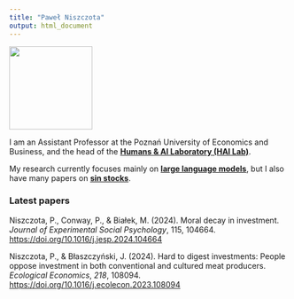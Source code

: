 ```yaml
---
title: "Paweł Niszczota"
output: html_document
---
```


![](images/PN%20UEP-photo.jpg){width="150"}

I am an Assistant Professor at the Poznań University of Economics and Business, and the head of the [**Humans & AI Laboratory (HAI Lab)**](https://hai.ue.poznan.pl).

My research currently focuses mainly on [**large language models**](llm.html), but I also have many papers on [**sin stocks**](sinstocks).

### Latest papers

Niszczota, P., Conway, P., & Białek, M. (2024). Moral decay in investment. *Journal of Experimental Social Psychology*, 115, 104664. <https://doi.org/10.1016/j.jesp.2024.104664>

Niszczota, P., & Błaszczyński, J. (2024). Hard to digest investments: People oppose investment in both conventional and cultured meat producers. *Ecological Economics*, *218*, 108094. <https://doi.org/10.1016/j.ecolecon.2023.108094>

